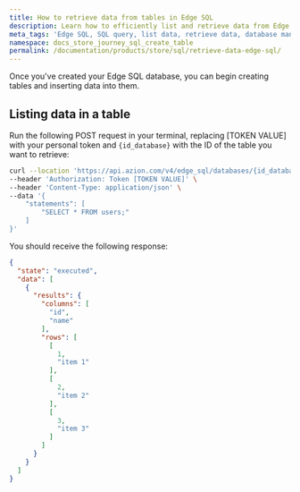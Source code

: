 ```yaml
---
title: How to retrieve data from tables in Edge SQL
description: Learn how to efficiently list and retrieve data from Edge SQL databases using the Azion REST API. This comprehensive guide provides step-by-step instructions for querying tables and optimizing your database management.
meta_tags: 'Edge SQL, SQL query, list data, retrieve data, database management, Azion REST API, SQL tutorial, data retrieval, database optimization, querying tables'
namespace: docs_store_journey_sql_create_table
permalink: /documentation/products/store/sql/retrieve-data-edge-sql/
---
```



Once you've created your Edge SQL database, you can begin creating tables and inserting data into them.

<LinkButton link="/en/documentation/products/store/edge-sql/" label="go to Edge SQL reference" severity="secondary" />

## Listing data in a table

Run the following POST request in your terminal, replacing [TOKEN VALUE] with your personal token and `{id_database}` with the ID of the table you want to retrieve:

```bash
curl --location 'https://api.azion.com/v4/edge_sql/databases/{id_database}/query' \
--header 'Authorization: Token [TOKEN VALUE]' \
--header 'Content-Type: application/json' \
--data '{
    "statements": [
        "SELECT * FROM users;"
    ]
}'
```

You should receive the following response:

```json
{
  "state": "executed",
  "data": [
    {
      "results": {
        "columns": [
          "id",
          "name"
        ],
        "rows": [
          [
            1,
            "item 1"
          ],
          [
            2,
            "item 2"
          ],
          [
            3,
            "item 3"
          ]
        ]
      }
    }
  ]
}
```